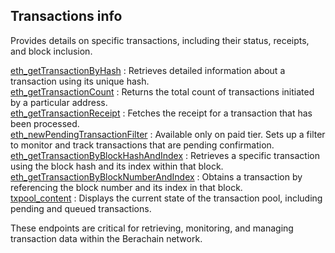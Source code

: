 
<Meta title="Berachain transactions info | dRPC" />

## Transactions info

Provides details on specific transactions, including their status, receipts, and block inclusion.

[eth_getTransactionByHash](/berachain-api/transactionsinfo/eth_getTransactionByHash) : Retrieves detailed information about a transaction using its unique hash. \
[eth_getTransactionCount](/berachain-api/transactionsinfo/eth_getTransactionCount) : Returns the total count of transactions initiated by a particular address. \
[eth_getTransactionReceipt](/berachain-api/transactionsinfo/eth_getTransactionReceipt) : Fetches the receipt for a transaction that has been processed. \
[eth_newPendingTransactionFilter](/berachain-api/transactionsinfo/eth_newPendingTransactionFilter) : Available only on paid tier. Sets up a filter to monitor and track transactions that are pending confirmation. \
[eth_getTransactionByBlockHashAndIndex](/berachain-api/transactionsinfo/eth_getTransactionByBlockHashAndIndex) : Retrieves a specific transaction using the block hash and its index within that block. \
[eth_getTransactionByBlockNumberAndIndex](/berachain-api/transactionsinfo/eth_getTransactionByBlockNumberAndIndex) : Obtains a transaction by referencing the block number and its index in that block. \
[txpool_content](/berachain-api/transactionsinfo/txpool_content) : Displays the current state of the transaction pool, including pending and queued transactions.

These endpoints are critical for retrieving, monitoring, and managing transaction data within the Berachain network.

<Space h={16} />
<GetStarted />
